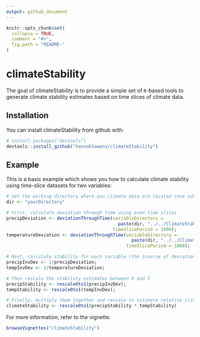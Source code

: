 ```yaml
---
output: github_document
---
```


<!-- README.md is generated from README.Rmd. Please edit that file -->

```r
knitr::opts_chunk$set(
  collapse = TRUE,
  comment = "#>",
  fig.path = "README-"
)
```

# climateStability

The goal of climateStability is to provide a simple set of `R`-based tools to generate climate stability estimates based on time slices of climate data.

## Installation

You can install climateStability from github with:

```r
# install.packages("devtools")
devtools::install_github("hannahlowens/climateStability")
```

## Example

This is a basic example which shows you how to calculate climate stability using time-slice datasets for two variables:

```r
# Set the working directory where you climate data are located (one sub-folder per variable)
dir <- "yourDirectory"

# First, calculate deviation through time using even time slices
precipDeviation <- deviationThroughTime(variableDirectory = 
                                          paste(dir, "../../ClimateStabilityManuscript/precipfiles/", sep = ""),
                                        timeSlicePeriod = 1000);
temperatureDeviation <- deviationThroughTime(variableDirectory = 
                                               paste(dir, "../../ClimateStabilityManuscript/tempfiles/", sep = ""),
                                             timeSlicePeriod = 1000);

# Next, calculate stability for each variable (the inverse of deviation)
precipInvDev <- 1/precipDeviation;
tempInvDev <- 1/temperatureDeviation;

# Then rescale the stability estimates between 0 and 1
precipStability <- rescale0to1(precipInvDev);
tempStability <- rescale0to1(tempInvDev);

# Finally, multiply them together and rescale to estimate relative climate stability
climateStability <- rescale0to1(precipStability * tempStability)
```

For more information, refer to the vignette.
```r
browseVignettes("climateStability")
```
